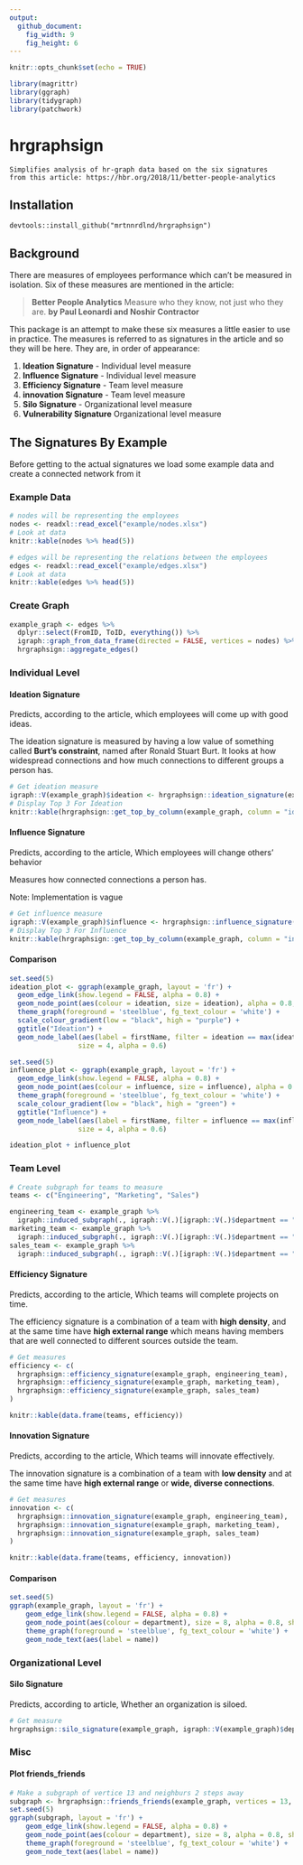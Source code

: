 ```yaml
---
output:
  github_document:
    fig_width: 9
    fig_height: 6
---
```


```r
knitr::opts_chunk$set(echo = TRUE)
```

```r
library(magrittr)
library(ggraph)
library(tidygraph)
library(patchwork)
```

# hrgraphsign
```
Simplifies analysis of hr-graph data based on the six signatures
from this article: https://hbr.org/2018/11/better-people-analytics

```

## Installation
```
devtools::install_github("mrtnnrdlnd/hrgraphsign")
```

## Background
There are measures of employees performance which can't be measured in isolation.
Six of these measures are mentioned in the article: 

> **Better People Analytics**
> Measure who they know, not just who they are. **by Paul Leonardi and Noshir Contractor**

This package is an attempt to make these six measures a little easier to use in practice.
The measures is referred to as signatures in the article and so they will be here.
They are, in order of appearance:

1. **Ideation Signature** - Individual level measure
2. **Influence Signature** - Individual level measure
3. **Efficiency Signature** - Team level measure
4. **innovation Signature** - Team level measure
5. **Silo Signature** - Organizational level measure
6. **Vulnerability Signature** Organizational level measure

## The Signatures By Example
Before getting to the actual signatures we load some example data and create a connected network from it

### Example Data

```r
# nodes will be representing the employees
nodes <- readxl::read_excel("example/nodes.xlsx")
# Look at data
knitr::kable(nodes %>% head(5))
```

```r
# edges will be representing the relations between the employees
edges <- readxl::read_excel("example/edges.xlsx")
# Look at data
knitr::kable(edges %>% head(5))
```

### Create Graph

```r
example_graph <- edges %>% 
  dplyr::select(FromID, ToID, everything()) %>%
  igraph::graph_from_data_frame(directed = FALSE, vertices = nodes) %>% 
  hrgraphsign::aggregate_edges()
```

### Individual Level

#### Ideation Signature
Predicts, according to the article, which employees will come up with good ideas.

The ideation signature is measured by having a low value of something called **Burt's constraint**, named after Ronald Stuart Burt. It looks at how widespread connections and how much connections to different groups a person has.

```r
# Get ideation measure
igraph::V(example_graph)$ideation <- hrgraphsign::ideation_signature(example_graph)
# Display Top 3 For Ideation
knitr::kable(hrgraphsign::get_top_by_column(example_graph, column = "ideation", n = 3))
```

#### Influence Signature
Predicts, according to the article, Which employees will change others’ behavior

Measures how connected connections a person has.

Note: Implementation is vague


```r
# Get influence measure
igraph::V(example_graph)$influence <- hrgraphsign::influence_signature(example_graph)
# Display Top 3 For Influence
knitr::kable(hrgraphsign::get_top_by_column(example_graph, column = "influence", n = 3))
```

#### Comparison
```r

set.seed(5)
ideation_plot <- ggraph(example_graph, layout = 'fr') + 
  geom_edge_link(show.legend = FALSE, alpha = 0.8) + 
  geom_node_point(aes(colour = ideation, size = ideation), alpha = 0.8, show.legend = FALSE) + 
  theme_graph(foreground = 'steelblue', fg_text_colour = 'white') + 
  scale_colour_gradient(low = "black", high = "purple") +
  ggtitle("Ideation") + 
  geom_node_label(aes(label = firstName, filter = ideation == max(ideation)), color = 'black', 
                 size = 4, alpha = 0.6)

set.seed(5)
influence_plot <- ggraph(example_graph, layout = 'fr') + 
  geom_edge_link(show.legend = FALSE, alpha = 0.8) + 
  geom_node_point(aes(colour = influence, size = influence), alpha = 0.8, show.legend = FALSE) +
  theme_graph(foreground = 'steelblue', fg_text_colour = 'white') +
  scale_colour_gradient(low = "black", high = "green") +
  ggtitle("Influence") +
  geom_node_label(aes(label = firstName, filter = influence == max(influence)), color = 'black', 
                 size = 4, alpha = 0.6)

ideation_plot + influence_plot
```

### Team Level

```r
# Create subgraph for teams to measure
teams <- c("Engineering", "Marketing", "Sales")

engineering_team <- example_graph %>%
  igraph::induced_subgraph(., igraph::V(.)[igraph::V(.)$department == "Engineering"])
marketing_team <- example_graph %>%
  igraph::induced_subgraph(., igraph::V(.)[igraph::V(.)$department == "Marketing"])
sales_team <- example_graph %>%
  igraph::induced_subgraph(., igraph::V(.)[igraph::V(.)$department == "Sales"])

```

#### Efficiency Signature
Predicts, according to the article, Which teams will complete projects on time.

The efficiency signature is a combination of a team with **high density**, and
at the same time have **high external range** which means having members that are well connected to different sources outside the team.

```r
# Get measures
efficiency <- c(
  hrgraphsign::efficiency_signature(example_graph, engineering_team),
  hrgraphsign::efficiency_signature(example_graph, marketing_team),
  hrgraphsign::efficiency_signature(example_graph, sales_team)
)

knitr::kable(data.frame(teams, efficiency))
```
#### Innovation Signature
Predicts, according to the article, Which teams will innovate effectively.

The innovation signature is a combination of a team with **low density** and
at the same time have **high external range** or **wide, diverse connections**.

```r
# Get measures
innovation <- c(
  hrgraphsign::innovation_signature(example_graph, engineering_team),
  hrgraphsign::innovation_signature(example_graph, marketing_team),
  hrgraphsign::innovation_signature(example_graph, sales_team)
)

knitr::kable(data.frame(teams, efficiency, innovation))
```

#### Comparison

```r

set.seed(5)
ggraph(example_graph, layout = 'fr') + 
    geom_edge_link(show.legend = FALSE, alpha = 0.8) + 
    geom_node_point(aes(colour = department), size = 8, alpha = 0.8, show.legend = TRUE) + 
    theme_graph(foreground = 'steelblue', fg_text_colour = 'white') +
    geom_node_text(aes(label = name))

```

### Organizational Level

#### Silo Signature

Predicts, according to article, Whether an organization is siloed.

```r
# Get measure
hrgraphsign::silo_signature(example_graph, igraph::V(example_graph)$department)
```

### Misc 

#### Plot friends_friends

```r
# Make a subgraph of vertice 13 and neighburs 2 steps away
subgraph <- hrgraphsign::friends_friends(example_graph, vertices = 13, n_steps = 2)
set.seed(5)
ggraph(subgraph, layout = 'fr') + 
    geom_edge_link(show.legend = FALSE, alpha = 0.8) + 
    geom_node_point(aes(colour = department), size = 8, alpha = 0.8, show.legend = TRUE) + 
    theme_graph(foreground = 'steelblue', fg_text_colour = 'white') +
    geom_node_text(aes(label = name))
```

